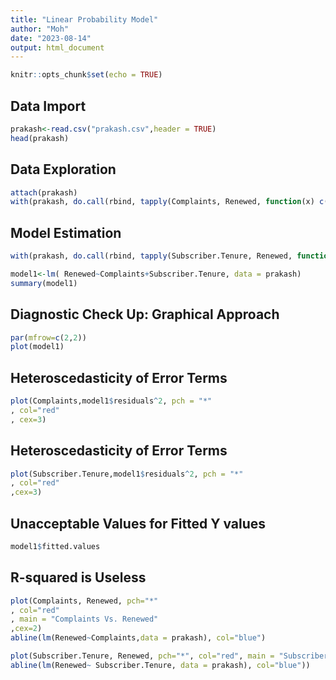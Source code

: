 ---
title: "Linear Probability Model"
author: "Moh"
date: "2023-08-14"
output: html_document
---

```{r setup, include=FALSE}
knitr::opts_chunk$set(echo = TRUE)
```

## Data Import

```{r}
prakash<-read.csv("prakash.csv",header = TRUE)
head(prakash)
```

## Data Exploration

```{r}
attach(prakash)
with(prakash, do.call(rbind, tapply(Complaints, Renewed, function(x) c(Mean = mean(x), SD = sd(x)))))
```
## Model Estimation

```{r}
with(prakash, do.call(rbind, tapply(Subscriber.Tenure, Renewed, function(x) c(Mean = mean(x), SD = sd(x)))))
```

```{r}
model1<-lm( Renewed~Complaints+Subscriber.Tenure, data = prakash)
summary(model1)
```
## Diagnostic Check Up: Graphical Approach

```{r}
par(mfrow=c(2,2))
plot(model1)

```

## Heteroscedasticity of Error Terms

```{r}
plot(Complaints,model1$residuals^2, pch = "*"
, col="red"
, cex=3)

```

## Heteroscedasticity of Error Terms

```{r}
plot(Subscriber.Tenure,model1$residuals^2, pch = "*"
, col="red"
,cex=3)

```
## Unacceptable Values for Fitted Y values

```{r}
model1$fitted.values
```

## R-squared is Useless

```{r}
plot(Complaints, Renewed, pch="*"
, col="red"
, main = "Complaints Vs. Renewed"
,cex=2)
abline(lm(Renewed~Complaints,data = prakash), col="blue")

```


```{r}
plot(Subscriber.Tenure, Renewed, pch="*", col="red", main = "Subscriber Tenure Vs. Renewed",
abline(lm(Renewed~ Subscriber.Tenure, data = prakash), col="blue"))

```


